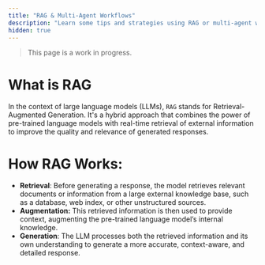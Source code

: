 ```yaml
---
title: "RAG & Multi-Agent Workflows"
description: "Learn some tips and strategies using RAG or multi-agent workflows with your Voice Agent."
hidden: true
---
```


> This page is a work in progress.

# What is RAG

In the context of large language models (LLMs), `RAG` stands for Retrieval-Augmented Generation. It's a hybrid approach that combines the power of pre-trained language models with real-time retrieval of external information to improve the quality and relevance of generated responses.

# How RAG Works:

- **Retrieval**: Before generating a response, the model retrieves relevant documents or information from a large external knowledge base, such as a database, web index, or other unstructured sources.
- **Augmentation:** This retrieved information is then used to provide context, augmenting the pre-trained language model’s internal knowledge.
- **Generation**: The LLM processes both the retrieved information and its own understanding to generate a more accurate, context-aware, and detailed response.